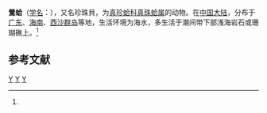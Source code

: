 {{Speciesbox
| taxon = Pteria margaritifera
| binomial_authority = (Linne, 1758)<ref name='id11361'>{{cite web| url =http://www.bioinfo.cn/db05/BjdwSpecies.php?action=view&id=11361| title =珍珠蛤| work =《中国动物物种编目数据库》| publisher =中国科学院微生物研究所| author =中国科学院动物研究所| accessdate =2009-04-28| deadurl =yes| archiveurl =https://web.archive.org/web/20160305004548/http://www.bioinfo.cn/db05/BjdwSpecies.php?action=view&id=11361| archivedate =2016-03-05}}</ref>
}}

'''鶯蛤'''（[[学名|学名]]：{{lang|la|''Pteria margaritifera''}}），又名珍珠貝，为[[鶯蛤科|真珍蛤科]][[真珠蛤属|真珠蛤属]]的动物。在[[中国大陆|中国大陆]]，分布于[[广东|广东]]、[[海南|海南]]、[[西沙群岛|西沙群岛]]等地，生活环境为海水，多生活于潮间带下部浅海岩石或珊瑚礁上。<ref name='id11361'/>

== 参考文献 ==
{{reflist}}

{{软体动物小作品}}

{{Taxonbar}}
[[Category:珍珠贝属|Y]]
[[Category:卡尔·林奈命名的生物分类|Y]]
[[Category:1758年描述的动物|Y]]